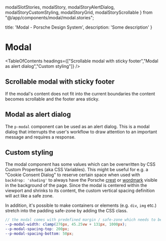   modalSlotStories,
  modalStory,
  modalStoryAlertDialog, modalStoryCustomStyling,
  modalStoryGrid,
  modalStoryScrollable
} from "@/app/components/modal/modal.stories";

  title: 'Modal - Porsche Design System',
  description: 'Some description'
}

# Modal <ComponentStatus tagName="p-modal"></ComponentStatus>

<TableOfContents headings={["Scrollable modal with sticky footer","Modal as alert dialog","Custom styling"]} />

## Scrollable modal with sticky footer

If the modal's content does not fit into the current boundaries the content becomes scrollable and the footer area
sticky.

<ComponentStory story={modalStoryScrollable} />

[//]: # (## TODO: add example, currently left out because of complex sytling)
[//]: # (## Modal with Porsche Grid)

[//]: # ()
[//]: # (The `p-modal` component makes decent changes to the Porsche Grid to give support if used as slotted content. The)

[//]: # (following example shows the visualization of the Porsche Grid when used inside the modal component:)

[//]: # ()
[//]: # (<ComponentStory story={modalStoryGrid} />)

## Modal as alert dialog

The `p-modal` component can be used as an alert dialog. This is a modal dialog that interrupts the user's workflow to
draw attention to an important message and requires a response.

<ComponentStory story={modalStoryAlertDialog} />

## Custom styling

The modal component has some values which can be overwritten by CSS Custom Properties (aka CSS Variables). This might be
useful for e.g. a "Cookie Consent Dialog" to reserve certain space when used with `backdrop: 'shading'` to always have
the Porsche [crest](components/crest) or [wordmark](components/wordmark) visible in the background of the page. Since
the modal is centered within the viewport and shrinks to its content, the custom vertical spacing definition will act
like a safe zone.

In addition, it's possible to make containers or elements (e.g. `div`, `img` etc.) stretch into the padding safe-zone by
adding the <code v-text="stretchClassName"></code> CSS class.

```scss
// the modal comes with predefined margin / safe-zone which needs to be considered when a custom width is defined
--p-modal-width: clamp(276px, 45.25vw + 131px, 1000px);
--p-modal-spacing-top: 200px;
--p-modal-spacing-bottom: 50px;
```

<ComponentStory story={modalStoryCustomStyling} />